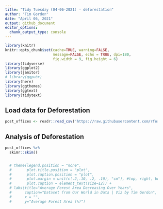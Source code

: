 ```yaml
---
title: "Tidy Tuesday (04-06-2021) - deforestation"
author: "Tim Gordon"
date: "April 06, 2021"
output: github_document
editor_options:
  chunk_output_type: console
---
```


```r
library(knitr)
knitr::opts_chunk$set(cache=TRUE, warning=FALSE,
                      message=FALSE, echo = TRUE, dpi=180,
                      fig.width = 9, fig.height = 6)
library(tidyverse)
library(ggplot2)
library(janitor)
# library(ggpubr)
library(here)
library(ggthemes)
library(ggtext)
library(tidytext)
```

## Load data for Deforestation

```r
post_offices <- readr::read_csv('https://raw.githubusercontent.com/rfordatascience/tidytuesday/master/data/2021/2021-04-13/post_offices.csv')

```

## Analysis of Deforestation

```r
post_offices %>%
  skimr::skim()


  # theme(legend.position = "none",
  #       plot.title.position = "plot",
  #       plot.caption.position = "plot",
  #       plot.margin = unit(c(.2,.10, .2, .10), "cm"), #top, right, bottom, left
  #       plot.caption = element_text(size=12)) +
  # labs(title="Average Forest Area Decreasing Over Years",
  #      caption="Dataset from Our World in Data | Viz by Tim Gordon",
  #      x = "",
  #      y="Average Forest Area (%)") 
```



